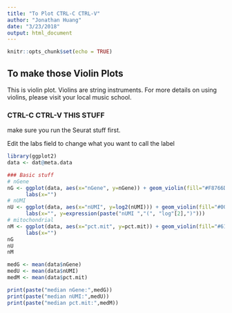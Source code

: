 ```yaml
---
title: "To Plot CTRL-C CTRL-V"
author: "Jonathan Huang"
date: "3/23/2018"
output: html_document
---
```


```r
knitr::opts_chunk$set(echo = TRUE)
```

## To make those Violin Plots

This is violin plot. Violins are string instruments. For more details on using violins, please visit your local music school.

### CTRL-C CTRL-V THIS STUFF
make sure you run the Seurat stuff first.

Edit the labs field to change what you want to call the label
```r
library(ggplot2)
data <- dat@meta.data

### Basic stuff
# nGene
nG <- ggplot(data, aes(x="nGene", y=nGene)) + geom_violin(fill="#F8766D") +
      labs(x="")
# nUMI
nU <- ggplot(data, aes(x="nUMI", y=log2(nUMI))) + geom_violin(fill="#00BA38") +
      labs(x="", y=expression(paste("nUMI ","(", "log"[2],")")))
# mitochondrial
nM <- ggplot(data, aes(x="pct.mit", y=pct.mit)) + geom_violin(fill="#619CFF") +
      labs(x="")
nG
nU
nM

medG <- mean(data$nGene)
medU <- mean(data$nUMI)
medM <- mean(data$pct.mit)

print(paste("median nGene:",medG))
print(paste("median nUMI:",medU))
print(paste("median pct.mit:",medM))

```

